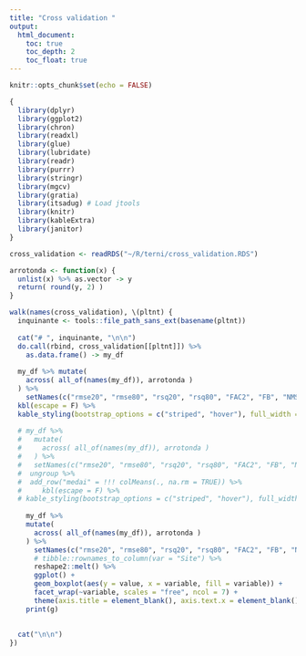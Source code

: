 ```yaml
---
title: "Cross validation "
output: 
  html_document:
    toc: true
    toc_depth: 2
    toc_float: true
---
```


```r
knitr::opts_chunk$set(echo = FALSE)

{
  library(dplyr)
  library(ggplot2)
  library(chron)
  library(readxl)
  library(glue)
  library(lubridate)
  library(readr)
  library(purrr)
  library(stringr)
  library(mgcv)
  library(gratia)
  library(itsadug) # Load jtools
  library(knitr)
  library(kableExtra)
  library(janitor)
}

cross_validation <- readRDS("~/R/terni/cross_validation.RDS")

```


```r

arrotonda <- function(x) {
  unlist(x) %>% as.vector -> y
  return( round(y, 2) )
}

walk(names(cross_validation), \(pltnt) {
  inquinante <- tools::file_path_sans_ext(basename(pltnt))
  
  cat("# ", inquinante, "\n\n")
  do.call(rbind, cross_validation[[pltnt]]) %>% 
    as.data.frame() -> my_df
  
  my_df %>% mutate(
    across( all_of(names(my_df)), arrotonda )
  ) %>%
    setNames(c("rmse20", "rmse80", "rsq20", "rsq80", "FAC2", "FB", "NMSE")) %>% 
  kbl(escape = F) %>% 
  kable_styling(bootstrap_options = c("striped", "hover"), full_width = TRUE) %>% print()
  
  # my_df %>% 
  #   mutate(
  #     across( all_of(names(my_df)), arrotonda )
  #   ) %>%
  #   setNames(c("rmse20", "rmse80", "rsq20", "rsq80", "FAC2", "FB", "NMSE")) %>% 
  #  ungroup %>% 
  #  add_row("medai" = !!! colMeans(., na.rm = TRUE)) %>% 
  #     kbl(escape = F) %>% 
  # kable_styling(bootstrap_options = c("striped", "hover"), full_width = TRUE) %>% print()
  
    my_df %>% 
    mutate(
      across( all_of(names(my_df)), arrotonda )
    ) %>%
      setNames(c("rmse20", "rmse80", "rsq20", "rsq80", "FAC2", "FB", "NMSE")) %>% 
      # tibble::rownames_to_column(var = "Site") %>% 
      reshape2::melt() %>% 
      ggplot() + 
      geom_boxplot(aes(y = value, x = variable, fill = variable)) + 
      facet_wrap(~variable, scales = "free", ncol = 7) +
      theme(axis.title = element_blank(), axis.text.x = element_blank(), legend.position = "none") -> g
    print(g)
    
  
  cat("\n\n")
})


```


